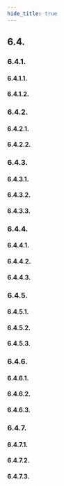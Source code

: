 ```yaml
---
hide_title: true
---
```


## 6.4. 

### 6.4.1. 

#### 6.4.1.1. 

#### 6.4.1.2. 

### 6.4.2. 

#### 6.4.2.1. 

#### 6.4.2.2. 

### 6.4.3. 

#### 6.4.3.1. 

#### 6.4.3.2. 

#### 6.4.3.3. 

### 6.4.4. 

#### 6.4.4.1. 

#### 6.4.4.2. 

#### 6.4.4.3. 

### 6.4.5. 

#### 6.4.5.1. 

#### 6.4.5.2. 

#### 6.4.5.3. 

### 6.4.6. 

#### 6.4.6.1. 

#### 6.4.6.2. 

#### 6.4.6.3. 

### 6.4.7. 

#### 6.4.7.1. 

#### 6.4.7.2. 

#### 6.4.7.3. 

